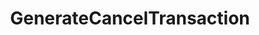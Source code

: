 ---
title: GenerateCancelTransaction
openapi: ./sequence-marketplace.json post /rpc/Marketplace/GenerateCancelTransaction
---